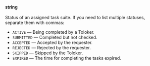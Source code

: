 **string**<br/><br/>Status of an assigned task suite. If you need to list multiple statuses, separate them with commas:

- `ACTIVE` — Being completed by a Toloker.
- `SUBMITTED` — Completed but not checked.
- `ACCEPTED` — Accepted by the requester.
- `REJECTED` — Rejected by the requester.
- `SKIPPED` — Skipped by the Toloker.
- `EXPIRED` — The time for completing the tasks expired.